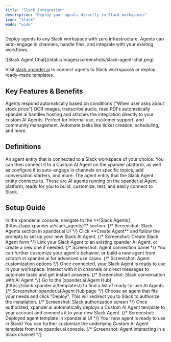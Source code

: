 ```yaml
---
title: "Slack Integration"
description: "Deploy your agents directly to Slack workspaces"
icon: "slack"
mode: "wide"
---
```


Deploy agents to any Slack workspace with zero infrastructure. Agents can auto-engage in channels, handle files, and integrate with your existing workflows.

<Frame>
![Slack Agent Chat](/static/images/screenshots/slack-agent-chat.png)
</Frame>




Visit [slack.xpander.ai](https://slack.xpander.ai/) to connect agents to Slack workspaces or deploy ready-made templates.

## Key Features & Benefits

<CardGroup cols={2}>
  <Card title="Auto-Engage" icon="bolt">
    Agents respond automatically based on conditions ("When user asks about stock price")
  </Card>
  <Card title="File Processing" icon="file">
    OCR images, transcribe audio, read PDFs automatically
  </Card>
  <Card title="Zero Infrastructure" icon="server">
    xpander.ai handles hosting and stitches the integration directly to your custom AI Agents.
  </Card>
  <Card title="Versatile Use-Cases" icon="users">
    Perfect for internal use, customer support, and community management. Automate tasks like ticket creation, scheduling, and more.
  </Card>
</CardGroup>

## Definitions

<CardGroup cols={2}>
  <Card title="Slack Agent" icon="slack">
    An agent entity that is connected to a Slack workspace of your choice. You can then connect it to a Custom AI Agent on the xpander platform, as well as configure it to auto-engage in channels on specific topics, add conversation starters, and more.
  </Card>
  <Card title="Custom AI Agent" icon="robot">
    The agent entity that the Slack Agent entity connects to. These are AI agents running on the xpander.ai Agent platform, ready for you to build, customize, test, and easily connect to Slack.
  </Card>
</CardGroup>

## Setup Guide

<Tabs>
  <Tab title="Start from Scratch">
    <Steps>
      <Step title="Go to Slack Agents section">
        In the xpander.ai console, navigate to the **[Slack Agents](https://app.xpander.ai/slack_agents)** section.
        {/* Screenshot: Slack Agents section in xpander.ai UI */}
      </Step>
      <Step title="Create your Slack AI Agent">
        Click **Create Agent** and follow the prompts to set up your new Slack AI Agent.
        {/* Screenshot: Create Slack Agent form */}
      </Step>
      <Step title="Connect to your xpander AI Agent">
        Link your Slack Agent to an existing xpander AI Agent, or create a new one if needed.
        {/* Screenshot: Agent connection panel */}
      </Step>
      <Step title="Customize or build your agent">
        You can further customize your agent's behavior, or build a new agent from scratch in xpander.ai for advanced use cases.
        {/* Screenshot: Agent customization options */}
      </Step>
      <Step title="Start using your Slack Agent">
        Once connected, your Slack Agent is ready to use in your workspace. Interact with it in channels or direct messages to automate tasks and get instant answers.
        {/* Screenshot: Slack conversation with AI Agent */}
      </Step>
    </Steps>
  </Tab>
  
  <Tab title="Deploy Template">
    <Steps>
      <Step title="Browse Agent Templates">
        Go to the [xpander.ai Agent Hub](https://slack.xpander.ai/templates/) to find a list of ready-to-use AI Agents.
        {/* Screenshot: xpander.ai Agent Hub page */}
      </Step>
      <Step title="Select and Deploy">
        Choose an agent that fits your needs and click "Deploy". This will redirect you to Slack to authorize the installation.
        {/* Screenshot: Slack authorization screen */}
      </Step>
      <Step title="Automatic Setup">
        Once authorized, xpander.ai automatically deploys a Custom AI Agent template to your account and connects it to your new Slack Agent.
        {/* Screenshot: Deployed agent template in xpander.ai UI */}
      </Step>
      <Step title="Start Using and Customize">
        Your new agent is ready to use in Slack! You can further customize the underlying Custom AI Agent template from the xpander.ai console.
        {/* Screenshot: Agent interacting in a Slack channel */}
      </Step>
    </Steps>
  </Tab>
</Tabs>


